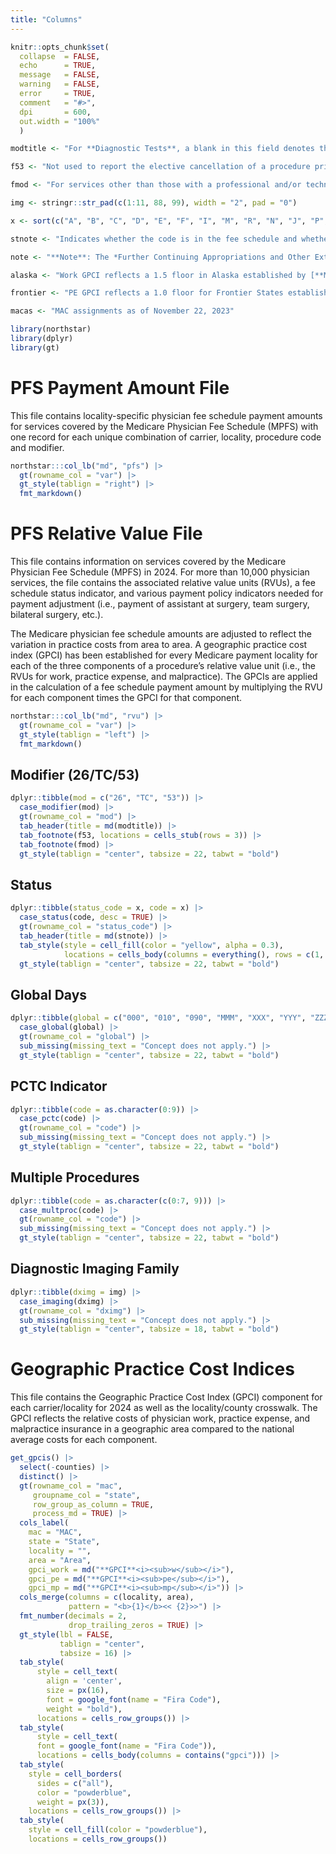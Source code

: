 ```yaml
---
title: "Columns"
---
```


```r
knitr::opts_chunk$set(
  collapse  = FALSE,
  echo      = TRUE,
  message   = FALSE, 
  warning   = FALSE,
  error     = TRUE,
  comment   = "#>",
  dpi       = 600, 
  out.width = "100%"
  )

modtitle <- "For **Diagnostic Tests**, a blank in this field denotes the **Global Service** & the following Modifiers identify the components:"

f53 <- "Not used to report the elective cancellation of a procedure prior to the patient's anesthesia induction and/or surgical preparation in the operating suite. For outpatient hospital/ambulatory surgery center (ASC) reporting of a previously scheduled procedure/service that is partially reduced or cancelled as a result of extenuating circumstances or those that threaten the well being of the patient prior to or after administration of anesthesia, see modifiers 73 and 74 (see modifiers approved for ASC hospital outpatient use)."

fmod <- "For services other than those with a professional and/or technical component, a blank will appear in this field with one exception: the presence of CPT modifier 53 indicates that separate RVUs and a fee schedule amount have been established for procedures which the physician terminated before completion. This modifier is used only with colonoscopy CPT codes 44388 and 45378, or with G0105 and G0121. Any other codes billed with modifier 53 are subject to carrier medical review and priced by individual consideration."

img <- stringr::str_pad(c(1:11, 88, 99), width = "2", pad = "0")

x <- sort(c("A", "B", "C", "D", "E", "F", "I", "M", "R", "N", "J", "P", "T", "X"))

stnote <- "Indicates whether the code is in the fee schedule and whether it is separately payable if the service is covered. Only RVUs associated with status codes of **A**, **R**, or **T**, are used for Medicare payment."

note <- "**Note**: The *Further Continuing Appropriations and Other Extensions Act, 2024* (Section 501) extended the 1.0 Work GPCI floor through January 19, 2024. Therefore, the Work GPCIs for 2023 reflect the 1.0 Work GPCI floor. Work GPCIs for 2024 are shown both with and without a 1.0 floor and Work GPCIs for 2025 do not reflect a 1.0 floor."

alaska <- "Work GPCI reflects a 1.5 floor in Alaska established by [**MIPPA**](https://en.wikipedia.org/wiki/Medicare_Improvements_for_Patients_and_Providers_Act_of_2008)."

frontier <- "PE GPCI reflects a 1.0 floor for Frontier States established by the ACA."

macas <- "MAC assignments as of November 22, 2023"

library(northstar)
library(dplyr)
library(gt)
```


# PFS Payment Amount File

This file contains locality-specific physician fee schedule payment amounts for services covered by the Medicare Physician Fee Schedule (MPFS) with one record for each unique combination of carrier, locality, procedure code and modifier.

```r
northstar:::col_lb("md", "pfs") |> 
  gt(rowname_col = "var") |>
  gt_style(tablign = "right") |> 
  fmt_markdown()
```


# PFS Relative Value File

This file contains information on services covered by the Medicare Physician Fee Schedule (MPFS) in 2024. For more than 10,000 physician services, the file contains the associated relative value units (RVUs), a fee schedule status indicator, and various payment policy indicators needed for payment adjustment (i.e., payment of assistant at surgery, team surgery, bilateral surgery, etc.).

The Medicare physician fee schedule amounts are adjusted to reflect the variation in practice costs from area to area. A geographic practice cost index (GPCI) has been established for every Medicare payment locality for each of the three components of a procedure’s relative value unit (i.e., the RVUs for work, practice expense, and malpractice). The GPCIs are applied in the calculation of a fee schedule payment amount by multiplying the RVU for each component times the GPCI for that component.

```r
northstar:::col_lb("md", "rvu") |> 
  gt(rowname_col = "var") |>
  gt_style(tablign = "left") |> 
  fmt_markdown()
```


## Modifier (26/TC/53)

```r
dplyr::tibble(mod = c("26", "TC", "53")) |> 
  case_modifier(mod) |>
  gt(rowname_col = "mod") |> 
  tab_header(title = md(modtitle)) |> 
  tab_footnote(f53, locations = cells_stub(rows = 3)) |> 
  tab_footnote(fmod) |> 
  gt_style(tablign = "center", tabsize = 22, tabwt = "bold")
```


## Status

```r
dplyr::tibble(status_code = x, code = x) |> 
  case_status(code, desc = TRUE) |> 
  gt(rowname_col = "status_code") |> 
  tab_header(title = md(stnote)) |> 
  tab_style(style = cell_fill(color = "yellow", alpha = 0.3),
            locations = cells_body(columns = everything(), rows = c(1, 12, 13))) |> 
  gt_style(tablign = "center", tabsize = 22, tabwt = "bold")
```


## Global Days

```r
dplyr::tibble(global = c("000", "010", "090", "MMM", "XXX", "YYY", "ZZZ")) |> 
  case_global(global) |>
  gt(rowname_col = "global") |> 
  sub_missing(missing_text = "Concept does not apply.") |> 
  gt_style(tablign = "center", tabsize = 22, tabwt = "bold")
```


## PCTC Indicator

```r
dplyr::tibble(code = as.character(0:9)) |> 
  case_pctc(code) |> 
  gt(rowname_col = "code") |> 
  sub_missing(missing_text = "Concept does not apply.") |> 
  gt_style(tablign = "center", tabsize = 22, tabwt = "bold")
```


## Multiple Procedures

```r
dplyr::tibble(code = as.character(c(0:7, 9))) |> 
  case_multproc(code) |>
  gt(rowname_col = "code") |>
  sub_missing(missing_text = "Concept does not apply.") |> 
  gt_style(tablign = "center", tabsize = 22, tabwt = "bold")
```


## Diagnostic Imaging Family

```r
dplyr::tibble(dximg = img) |>
  case_imaging(dximg) |> 
  gt(rowname_col = "dximg") |>
  sub_missing(missing_text = "Concept does not apply.") |> 
  gt_style(tablign = "center", tabsize = 18, tabwt = "bold")
```



# Geographic Practice Cost Indices

This file contains the Geographic Practice Cost Index (GPCI) component for each carrier/locality for 2024 as well as the locality/county crosswalk. The GPCI reflects the relative costs of physician work, practice expense, and malpractice insurance in a geographic area compared to the national average costs for each component.

```r
get_gpcis() |> 
  select(-counties) |> 
  distinct() |> 
  gt(rowname_col = "mac", 
     groupname_col = "state",
     row_group_as_column = TRUE, 
     process_md = TRUE) |> 
  cols_label(
    mac = "MAC",
    state = "State",
    locality = "",
    area = "Area",
    gpci_work = md("**GPCI**<i><sub>w</sub></i>"),
    gpci_pe = md("**GPCI**<i><sub>pe</sub></i>"),
    gpci_mp = md("**GPCI**<i><sub>mp</sub></i>")) |> 
  cols_merge(columns = c(locality, area),
             pattern = "<b>{1}</b><< {2}>>") |> 
  fmt_number(decimals = 2, 
             drop_trailing_zeros = TRUE) |> 
  gt_style(lbl = FALSE, 
           tablign = "center", 
           tabsize = 16) |> 
  tab_style(
      style = cell_text(
        align = 'center',
        size = px(16),
        font = google_font(name = "Fira Code"),
        weight = "bold"),
      locations = cells_row_groups()) |> 
  tab_style(
      style = cell_text(
      font = google_font(name = "Fira Code")),
      locations = cells_body(columns = contains("gpci"))) |>
  tab_style(
    style = cell_borders(
      sides = c("all"),
      color = "powderblue",
      weight = px(3)),
    locations = cells_row_groups()) |>
  tab_style(
    style = cell_fill(color = "powderblue"),
    locations = cells_row_groups())
```


